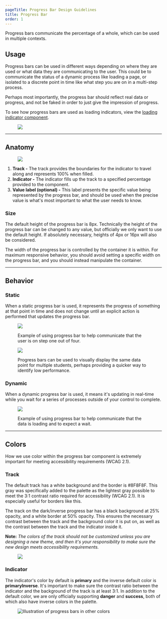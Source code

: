 ```yaml
---
pageTitle: Progress Bar Design Guidelines
title: Progress Bar
order: 1
---
```




<LeadParagraph>
  Progress bars communicate the percentage of a whole, which can be used in
  multiple contexts.
</LeadParagraph>

## Usage

Progress bars can be used in different ways depending on where they are used or what data they are communicating to the user. This could be to communicate the status of a dynamic process like loading a page, or isolated to a discrete point in time like what step you are on in a multi-step process.

Perhaps most importantly, the progress bar should reflect real data or progress, and not be faked in order to just give the impression of progress.

To see how progress bars are used as loading indicators, view the [loading indicator component](/design/loading-indicators/).

<figure>
  <div class="image-container">
    <img src="../../images/progress-bars/Progress-bar-intro.png" alt=" " />
  </div>
</figure>

---

## Anatomy

<figure>
  <div class="image-container">
    <img src="../../images/progress-bars/Progress-bar-anatomy.png" alt=" " />
  </div>
</figure>

1. **Track -** The track provides the boundaries for the indicator to travel along and represents 100% when filled.
1. **Indicator -** The indicator fills up the track to a specified percentage provided to the component.
1. **Value label (optional) -** This label presents the specific value being represented by the progress bar, and should be used when the precise value is what's most important to what the user needs to know.

### Size

The default height of the progress bar is 8px. Technically the height of the progress bar can be changed to any value, but officially we only want to use the default height. If absolutely necessary, heights of 4px or 16px will also be considered.

The width of the progress bar is controlled by the container it is within. For maximum responsive behavior, you should avoid setting a specific width on the progress bar, and you should instead manipulate the container.

---

## Behavior

### Static

When a static progress bar is used, it represents the progress of something at that point in time and does not change until an explicit action is performed that updates the progress bar.

<figure>
  <div class="image-container">
    <img src="../../images/progress-bars/Progress-bar-static.png" alt=" " />
  </div>
  <figcaption>
    <p>
      Example of using progress bar to help communicate that the user is on step
      one out of four.
    </p>
  </figcaption>
</figure>
<figure>
  <div class="image-container">
    <img src="../../images/progress-bars/Progress-bar-compare.png" alt=" " />
  </div>
  <figcaption>
    <p>
      Progress bars can be used to visually display the same data point for
      multiple students, perhaps providing a quicker way to identify low
      performance.
    </p>
  </figcaption>
</figure>

### Dynamic

When a dynamic progress bar is used, it means it's updating in real-time while you wait for a series of processes outside of your control to complete.

<figure>
  <div class="image-container">
    <img src="../../images/progress-bars/Progress-bar-dynamic.png" alt=" " />
  </div>
  <figcaption>
    <p>
      Example of using progress bar to help communicate that the data is loading
      and to expect a wait.
    </p>
  </figcaption>
</figure>

---

## Colors

How we use color within the progress bar component is extremely important for meeting accessibility requirements (WCAG 2.1).

### Track

The default track has a white background and the border is #8F8F8F. This gray was specifically added to the palette as the lightest gray possible to meet the 3:1 contrast ratio required for accessibility (WCAG 2.1). It is especially useful for borders like this.

The track on the dark/inverse progress bar has a black background at 25% opacity, and a white border at 50% opacity. This ensures the necessary contrast between the track and the background color it is put on, as well as the contrast between the track and the indicator inside it.

**Note:** _The colors of the track should not be customized unless you are designing a new theme, and then it's your responsibility to make sure the new design meets accessibility requirements._

<figure>
  <div class="image-container">
    <img src="../../images/progress-bars/Progress-bar-colors1.png" alt=" " />
  </div>
</figure>

### Indicator

The indicator's color by default is **primary** and the inverse default color is **primaryInverse**. It's important to make sure the contrast ratio between the indicator and the background of the track is at least 3:1. In addition to the default color, we are only officially supporting **danger** and **success**, both of which also have inverse colors in the palette.

<figure>
  <img
    src="../../images/progress-bars/Progress-bar-colors2.png"
    alt="Illustration of progress bars in other colors"
  />
</figure>
